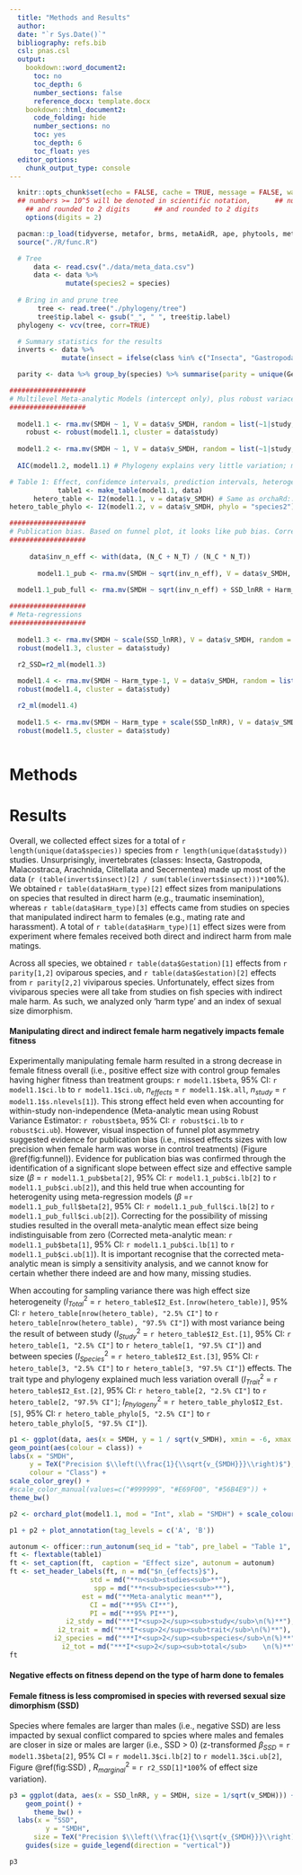 ```yaml
---
  title: "Methods and Results"
  author: 
  date: "`r Sys.Date()`"
  bibliography: refs.bib
  csl: pnas.csl
  output: 
    bookdown::word_document2:
      toc: no
      toc_depth: 6
      number_sections: false
      reference_docx: template.docx
    bookdown::html_document2:
      code_folding: hide
      number_sections: no
      toc: yes
      toc_depth: 6
      toc_float: yes
  editor_options: 
    chunk_output_type: console
---
```

```r
  knitr::opts_chunk$set(echo = FALSE, cache = TRUE, message = FALSE, warning = FALSE, tidy = TRUE, fig.width = 10)
  ## numbers >= 10^5 will be denoted in scientific notation,      ## numbers >= 10^5 will be denoted in scientific notation,
    ## and rounded to 2 digits      ## and rounded to 2 digits
    options(digits = 2)
```

```r
  pacman::p_load(tidyverse, metafor, brms, metaAidR, ape, phytools, metaAidR, orchaRd, gt, kableExtra, flextable, patchwork, latex2exp, ggarrange)
  source("./R/func.R")
```
```r
  # Tree
      data <- read.csv("./data/meta_data.csv")
      data <- data %>% 
              mutate(species2 = species)
  
  # Bring in and prune tree
       tree <- read.tree("./phylogeny/tree")
       tree$tip.label <- gsub("_", " ", tree$tip.label)
  phylogeny <- vcv(tree, corr=TRUE)

  # Summary statistics for the results
  inverts <- data %>% 
             mutate(insect = ifelse(class %in% c("Insecta", "Gastropoda", "Malacostraca", "Arachnida", "Clitellata (Phylum Annelida)",  "Secernentea (Phylum Nematoda)"), 1,0))

  parity <- data %>% group_by(species) %>% summarise(parity = unique(Gestation)) %>% group_by(parity) %>% summarise(n=n())

###################
# Multilevel Meta-analytic Models (intercept only), plus robust variace estimation test.
###################
  
  model1.1 <- rma.mv(SMDH ~ 1, V = data$v_SMDH, random = list(~1|study, ~1|variable, ~1|species, ~1|obs), test = "t", data = data)
    robust <- robust(model1.1, cluster = data$study)
  
  model1.2 <- rma.mv(SMDH ~ 1, V = data$v_SMDH, random = list(~1|study, ~1|variable, ~1|species, ~1|species2, ~1|obs), R = list(species2 = phylogeny), test = "t", data = data)
  
  AIC(model1.2, model1.1) # Phylogeny explains very little variation; model without phylogeny better supported, even if slightly. Just keep species in model

# Table 1: Effect, confidemce intervals, prediction intervals, heterogenity
            table1 <- make_table(model1.1, data)
      hetero_table <- I2(model1.1, v = data$v_SMDH) # Same as orchaRd::i2_ml(model1.1)
hetero_table_phylo <- I2(model1.2, v = data$v_SMDH, phylo = "species2")

###################
# Publication bias. Based on funnel plot, it looks like pub bias. Correct effect as a sensitivity analysis
###################
  
     data$inv_n_eff <- with(data, (N_C + N_T) / (N_C * N_T))
  
       model1.1_pub <- rma.mv(SMDH ~ sqrt(inv_n_eff), V = data$v_SMDH, random = list(~1|study, ~1|variable, ~1|species, ~1|obs), test = "t", data = data)
  
  model1.1_pub_full <- rma.mv(SMDH ~ sqrt(inv_n_eff) + SSD_lnRR + Harm_type, V = data$v_SMDH, random = list(~1|study, ~1|variable, ~1|species, ~1|obs), test = "t", data = data)

###################
# Meta-regressions
###################
  
  model1.3 <- rma.mv(SMDH ~ scale(SSD_lnRR), V = data$v_SMDH, random = list(~1|study, ~1|variable, ~1|species, ~1|obs), test = "t", data = data)
  robust(model1.3, cluster = data$study)
  
  r2_SSD=r2_ml(model1.3)

  model1.4 <- rma.mv(SMDH ~ Harm_type-1, V = data$v_SMDH, random = list(~1|study, ~1|species, ~1|obs), R = list(species = phylogeny), test = "t", data = data)
  robust(model1.4, cluster = data$study)

  r2_ml(model1.4)
  
  model1.5 <- rma.mv(SMDH ~ Harm_type + scale(SSD_lnRR), V = data$v_SMDH, random = list(~1|study, ~1|obs, ~1|species), R = list(species = phylogeny), test = "t", data = data)
  robust(model1.5, cluster = data$study)



```
# Methods


# Results

Overall, we collected effect sizes for a total of `r length(unique(data$species))` species from `r length(unique(data$study))` studies. Unsurprisingly, invertebrates (classes: Insecta, Gastropoda, Malacostraca, Arachnida, Clitellata and Secernentea) made up most of the data (`r (table(inverts$insect)[2] / sum(table(inverts$insect)))*100`%). We obtained `r table(data$Harm_type)[2]` effect sizes from manipulations on species that resulted in direct harm (e.g., traumatic insemination), whereas `r table(data$Harm_type)[3]` effects came from studies on species that manipulated indirect harm to females (e.g., mating rate and harassment). A total of `r table(data$Harm_type)[1]` effect sizes were from experiment where females received both direct and indirect harm from male matings. 

Across all species, we obtained `r table(data$Gestation)[1]` effects from `r parity[1,2]` oviparous species, and `r table(data$Gestation)[2]` effects from `r parity[2,2]` viviparous species. Unfortunately, effect sizes from viviparous species were all take from studies on fish species with indirect male harm. As such, we analyzed only 'harm type' and an index of sexual size dimorphism.

#### Manipulating direct and indirect female harm negatively impacts female fitness

Experimentally manipulating female harm resulted in a strong decrease in female fitness overall (i.e., positive effect size with control group females having higher fitness than treatment groups: `r model1.1$beta`, 95% CI: `r model1.1$ci.lb` to `r model1.1$ci.ub`, $n_{effects}$ = `r model1.1$k.all`, $n_{study}$ = `r model1.1$s.nlevels[1]`). This strong effect held even when accounting for within-study non-independence (Meta-analytic mean using Robust Variance Estimator: `r robust$beta`, 95% CI: `r robust$ci.lb` to `r robust$ci.ub`). However, visual inspection of funnel plot asymmetry suggested evidence for publication bias (i.e., missed effects sizes with low precision when female harm was worse in control treatments) (Figure \@ref(fig:funnel)). Evidence for publication bias was confirmed through the identification of a significant slope between effect size and effective sample size ($\beta$ = `r model1.1_pub$beta[2]`, 95% CI: `r model1.1_pub$ci.lb[2]` to `r model1.1_pub$ci.ub[2]`), and this held true when accounting for heterogenity using meta-regression models ($\beta$ =`r model1.1_pub_full$beta[2]`, 95% CI: `r model1.1_pub_full$ci.lb[2]` to `r model1.1_pub_full$ci.ub[2]`). Correcting for the possibility of missing studies resulted in the overall meta-analytic mean effect size being indistinguisable from zero (Corrected meta-analytic mean: `r model1.1_pub$beta[1]`, 95% CI: `r model1.1_pub$ci.lb[1]` to `r model1.1_pub$ci.ub[1]`). It is important recognise that the corrected meta-analytic mean is simply a sensitivity analysis, and we cannot know for certain whether there indeed are and how many, missing studies.

When accouting for sampling variance there was high effect size heterogeneity ($I^2_{Total}$ = `r hetero_table$I2_Est.[nrow(hetero_table)]`, 95% CI: `r hetero_table[nrow(hetero_table), "2.5% CI"]` to `r hetero_table[nrow(hetero_table), "97.5% CI"]`) with most variance being the result of between study ($I^2_{Study}$ = `r hetero_table$I2_Est.[1]`, 95% CI: `r hetero_table[1, "2.5% CI"]` to `r hetero_table[1, "97.5% CI"]`) and between species ($I^2_{Species}$ = `r hetero_table$I2_Est.[3]`, 95% CI: `r hetero_table[3, "2.5% CI"]` to `r hetero_table[3, "97.5% CI"]`) effects. The trait type and phylogeny explained much less variation overall ($I^2_{Trait}$ = `r hetero_table$I2_Est.[2]`, 95% CI: `r hetero_table[2, "2.5% CI"]` to `r hetero_table[2, "97.5% CI"]`; $I^2_{Phylogeny}$ = `r hetero_table_phylo$I2_Est.[5]`, 95% CI: `r hetero_table_phylo[5, "2.5% CI"]` to `r hetero_table_phylo[5, "97.5% CI"]`). 

```r
p1 <- ggplot(data, aes(x = SMDH, y = 1 / sqrt(v_SMDH), xmin = -6, xmax = 6)) +
geom_point(aes(colour = class)) +
labs(x = "SMDH", 
	 y = TeX("Precision $\\left(\\frac{1}{\\sqrt{v_{SMDH}}}\\right)$"),
	 colour = "Class") +
scale_color_grey() + 
#scale_color_manual(values=c("#999999", "#E69F00", "#56B4E9")) + 
theme_bw() 

p2 <- orchard_plot(model1.1, mod = "Int", xlab = "SMDH") + scale_colour_manual(values = "grey") + scale_fill_manual(values = "red")

p1 + p2 + plot_annotation(tag_levels = c('A', 'B'))

```
```r

autonum <- officer::run_autonum(seq_id = "tab", pre_label = "Table 1", bkm_all = TRUE)
ft <- flextable(table1)
ft <- set_caption(ft,  caption = "Effect size", autonum = autonum)
ft <- set_header_labels(ft, n = md("$n_{effects}$"),
                    std = md("**n<sub>studies<sub>**"),
                     spp = md("**n<sub>species<sub>**"),
                  est = md("**Meta-analytic mean**"),
                    CI = md("**95% CI**"),
                    PI = md("**95% PI**"),
              i2_stdy = md("***I*<sup>2</sup><sub>study</sub>\n(%)**"),
            i2_trait = md("***I*<sup>2</sup><sub>trait</sub>\n(%)**"),
           i2_species = md("***I*<sup>2</sup><sub>species</sub>\n(%)**"),
             i2_tot = md("***I*<sup>2</sup><sub>total</sub>    \n(%)**"))
ft

```

#### Negative effects on fitness depend on the type of harm done to females




#### Female fitness is less compromised in species with reversed sexual size dimorphism (SSD) 

Species where females are larger than males (i.e., negative SSD) are less impacted by sexual conflict compared to spcies where males and females are closer in size or males are larger (i.e., SSD > 0) (z-transformed $\beta_{SSD}$ = `r model1.3$beta[2]`, 95% CI = `r model1.3$ci.lb[2]` to `r model1.3$ci.ub[2]`, Figure \@ref(fig:SSD) , $R^2_{marginal}$ = `r r2_SSD[1]*100`% of effect size variation).

```r
p3 = ggplot(data, aes(x = SSD_lnRR, y = SMDH, size = 1/sqrt(v_SMDH))) + 
    geom_point() + 
      theme_bw() + 
  labs(x = "SSD", 
	     y = "SMDH",
	  size = TeX("Precision $\\left(\\frac{1}{\\sqrt{v_{SMDH}}}\\right)$")) +
	guides(size = guide_legend(direction = "vertical"))

p3
```